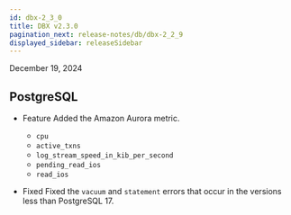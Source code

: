 ```yaml
---
id: dbx-2_3_0
title: DBX v2.3.0
pagination_next: release-notes/db/dbx-2_2_9
displayed_sidebar: releaseSidebar
---
```


December 19, 2024

## PostgreSQL

- <Status priority='1'>Feature</Status> Added the Amazon Aurora metric.

  - `cpu`
  - `active_txns`
  - `log_stream_speed_in_kib_per_second`
  - `pending_read_ios`
  - `read_ios`

- <Status priority='0'>Fixed</Status> Fixed the `vacuum` and `statement` errors that occur in the versions less than PostgreSQL 17.
